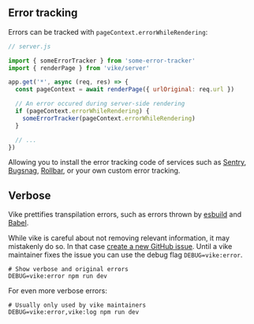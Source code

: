 ## Error tracking

Errors can be tracked with `pageContext.errorWhileRendering`:

```js
// server.js

import { someErrorTracker } from 'some-error-tracker'
import { renderPage } from 'vike/server'

app.get('*', async (req, res) => {
  const pageContext = await renderPage({ urlOriginal: req.url })

  // An error occured during server-side rendering
  if (pageContext.errorWhileRendering) {
    someErrorTracker(pageContext.errorWhileRendering)
  }

  // ...
})
```

Allowing you to install the error tracking code of services such as [Sentry](https://sentry.io/), [Bugsnag](https://www.bugsnag.com/), [Rollbar](https://rollbar.com/), or your own custom error tracking.


## Verbose

Vike prettifies transpilation errors, such as errors thrown by [esbuild](https://esbuild.github.io/) and [Babel](https://babeljs.io/).

While vike is careful about not removing relevant information, it may mistakenly do so. In that case [create a new GitHub issue](https://github.com/vikejs/vike/issues/new?assignees=&labels=bug+%3Aboom%3A&projects=&template=bug_report.yml). Until a vike maintainer fixes the issue you can use the debug flag `DEBUG=vike:error`.

```shell
# Show verbose and original errors
DEBUG=vike:error npm run dev
```

For even more verbose errors:

```shell
# Usually only used by vike maintainers
DEBUG=vike:error,vike:log npm run dev
```
